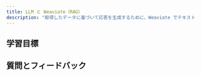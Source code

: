 ```yaml
---
title: LLM と Weaviate（RAG）
description: "取得したデータに基づいて応答を生成するために、Weaviate でテキスト RAG を実装します。"
---
```

<!-- Like a subject number (e.g. CS101) -->

<!-- Provide context for this course, in addition to the concrete learning goals and outcomes. Why would someone want to do this unit? -->

<!-- :::warning TODO
Intro video here
::: -->

## <i class="fa-solid fa-bullseye-arrow"></i> 学習目標


<!-- Replace unitName with name from `unitData.js` - will pull in learning goals and outcomes -->
<LearningGoals unitName="text_rag_ts"/>

## 質問とフィードバック


<DocsFeedback/>